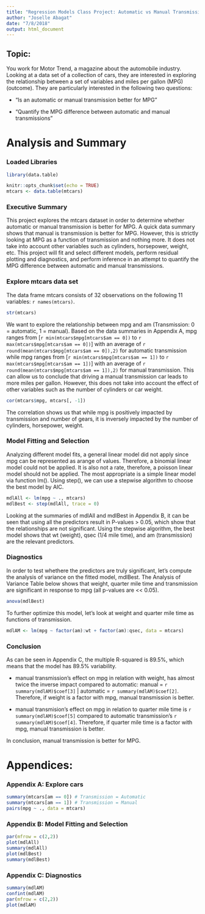 ```yaml
---
title: "Regression Models Class Project: Automatic vs Manual Transmission"
author: "Joselle Abagat"
date: "7/8/2018"
output: html_document
---
```


## Topic:

You work for Motor Trend, a magazine about the automobile industry. Looking at a data set of a collection of cars, they are interested in exploring the relationship between a set of variables and miles per gallon (MPG) (outcome). They are particularly interested in the following two questions:

- “Is an automatic or manual transmission better for MPG”

- "Quantify the MPG difference between automatic and manual transmissions" 

# **Analysis and Summary**

### Loaded Libraries
```r
library(data.table)

knitr::opts_chunk$set(echo = TRUE)
mtcars <- data.table(mtcars)
```

### Executive Summary
This project explores the mtcars dataset in order to determine whether automatic or manual transmission is better for MPG.  A quick data summary shows that manual is transmission is better for MPG.  However, this is strictly looking at MPG as a function of transmission and nothing more.  It does not take into account other variables such as cylinders, horsepower, weight, etc.  This project will fit and select different models, perform residual plotting and diagnostics, and perform inference in an attempt to quantify the MPG difference between automatic and manual transmissions. 

### Explore mtcars data set
The data frame mtcars consists of 32 observations on the following 11 variables: `r names(mtcars)`.  
```r
str(mtcars)
```
We want to explore the relationship between mpg and am (Transmission: 0 = automatic, 1 = manual).  Based on the data summaries in Appendix A, mpg ranges from [`r min(mtcars$mpg[mtcars$am == 0])` to `r max(mtcars$mpg[mtcars$am == 0])`] with an average of `r round(mean(mtcars$mpg[mtcars$am == 0]),2)` for automatic transmission while mpg ranges from [`r min(mtcars$mpg[mtcars$am == 1])` to `r max(mtcars$mpg[mtcars$am == 1])`] with an average of `r round(mean(mtcars$mpg[mtcars$am == 1]),2)` for manual transmission.  This can allow us to conclude that driving a manual transmission car leads to more miles per gallon.  However, this does not take into account the effect of other variables such as the number of cylinders or car weight.
```r
cor(mtcars$mpg, mtcars[, -1])
```
The correlation shows us that while mpg is positively impacted by transmission and number of gears, it is inversely impacted by the number of cylinders, horsepower, weight.

### Model Fitting and Selection
Analyzing different model fits, a general linear model did not apply since mpg can be represented as arange of values.  Therefore, a binomial linear model could not be applied.  It is also not a rate, therefore, a poisson linear model should not be applied.  The most appropriate is a simple linear model via function lm(). Using step(), we can use a stepwise algorithm to choose the best model by AIC.  
```r
mdlAll <- lm(mpg ~ ., mtcars)
mdlBest <- step(mdlAll, trace = 0)
```
Looking at the summaries of mdlAll and mdlBest in Appendix B, it can be seen that using all the predictors result in P-values > 0.05, which show that the relationships are not significant.  Using the stepwise algorithm, the best model shows that wt (weight), qsec (1/4 mile time), and am (transmission) are the relevant predictors.  

### Diagnostics
In order to test whethere the predictors are truly significant, let's compute the analysis of variance on the fitted model, mdlBest.  The Analysis of Variance Table below shows that weight, quarter mile time and transmission are significant in response to mpg (all p-values are << 0.05).
```r
anova(mdlBest)
```
To further optimize this model, let's look at weight and quarter mile time as functions of transmission.
```r
mdlAM <- lm(mpg ~ factor(am):wt + factor(am):qsec, data = mtcars)
```

### Conclusion
As can be seen in Appendix C, the multiple R-squared is 89.5%, which means that the model has 89.5% variability.  

- manual transmission's effect on mpg in relation with weight, has almost twice the inverse impact compared to automatic: manual = `r summary(mdlAM)$coef[3]` | automatic = `r summary(mdlAM)$coef[2]`. Therefore, if weight is a factor with mpg, manual transmission is better.

- manual transmision's effect on mpg in relation to quarter mile time is `r summary(mdlAM)$coef[5]` compared to automatic transmission's `r summary(mdlAM)$coef[4]`.  Therefore, if quarter mile time is a factor with mpg, manual transmission is better.

In conclusion, manual transmission is better for MPG.

# **Appendices:**

### Appendix A: Explore cars
```r
summary(mtcars[am == 0]) # Transmission = Automatic
summary(mtcars[am == 1]) # Transmission = Manual
pairs(mpg ~ ., data = mtcars)
```

### Appendix B: Model Fitting and Selection
```r
par(mfrow = c(2,2))
plot(mdlAll)
summary(mdlAll)
plot(mdlBest)
summary(mdlBest)
```

### Appendix C: Diagnostics
```r
summary(mdlAM)
confint(mdlAM)
par(mfrow = c(2,2))
plot(mdlAM)
```